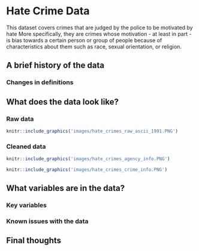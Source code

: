 # Hate Crime Data {#hate_crimes}

This dataset covers crimes that are judged by the police to be motivated by hate More specifically, they are crimes whose motivation - at least in part - is bias towards a certain person or group of people because of characteristics about them such as race, sexual orientation, or religion. 


## A brief history of the data

### Changes in definitions

## What does the data look like?

### Raw data

```r
knitr::include_graphics('images/hate_crimes_raw_ascii_1991.PNG')
```

### Cleaned data

```r
knitr::include_graphics('images/hate_crimes_agency_info.PNG')
```

```r
knitr::include_graphics('images/hate_crimes_crime_info.PNG')
```

## What variables are in the data?

### Key variables

### Known issues with the data

## Final thoughts